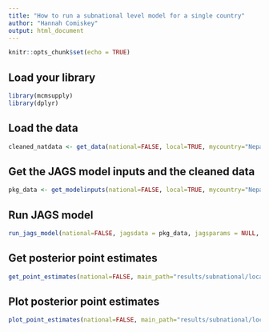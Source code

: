 ```yaml
---
title: "How to run a subnational level model for a single country"
author: "Hannah Comiskey"
output: html_document
---
```


```r
knitr::opts_chunk$set(echo = TRUE)
```

## Load your library

```r
library(mcmsupply)
library(dplyr)
```

## Load the data 

```r
cleaned_natdata <- get_data(national=FALSE, local=TRUE, mycountry="Nepal", fp2030=TRUE, surveydata_filepath=NULL)
```

## Get the JAGS model inputs and the cleaned data

```r
pkg_data <- get_modelinputs(national=FALSE, local=TRUE, mycountry="Nepal", startyear=1990, endyear=2025.5, nsegments=12, raw_data = cleaned_natdata)

```

## Run JAGS model 

```r
run_jags_model(national=FALSE, jagsdata = pkg_data, jagsparams = NULL, local=TRUE, main_path = "results/subnational/local/", n_iter = 80000, n_burnin = 10000, n_thin = 35, mycountry="Nepal")
```

## Get posterior point estimates

```r
get_point_estimates(national=FALSE, main_path="results/subnational/local/", pkg_data, local=TRUE, mycountry="Nepal")
```

## Plot posterior point estimates

```r
plot_point_estimates(national=FALSE, main_path="results/subnational/local/", vis_path="visualisation/subnational/local/", pkg_data, local=TRUE, mycountry="Nepal") 
```
